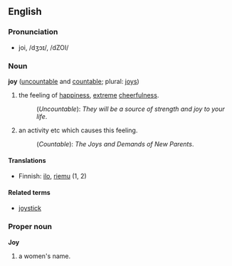 ==English==

===Pronunciation===
*joi, /dʒɔɪ/, /dZOI/

===Noun===
'''joy''' ([[uncountable]] and [[countable]]; plural: [[joys]])

#the feeling of [[happiness]], [[extreme]] [[cheerfulness]].
#:(''Uncountable''): ''They will be a source of strength and joy to your life''.
#an activity etc which causes this feeling.
#:(''Countable''): ''The Joys and Demands of New Parents''.

====Translations====
*Finnish: [[ilo]], [[riemu]] (1, 2)

====Related terms====
*[[joystick]]

===Proper noun===
'''Joy'''

# a women's name.